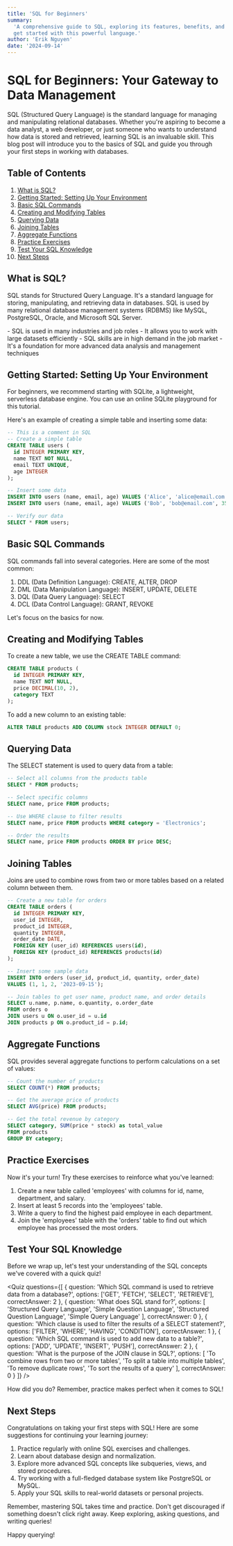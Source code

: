 ```yaml
---
title: 'SQL for Beginners'
summary:
  'A comprehensive guide to SQL, exploring its features, benefits, and how to
  get started with this powerful language.'
author: 'Erik Nguyen'
date: '2024-09-14'
---
```


# SQL for Beginners: Your Gateway to Data Management

SQL (Structured Query Language) is the standard language for managing and
manipulating relational databases. Whether you're aspiring to become a data
analyst, a web developer, or just someone who wants to understand how data is
stored and retrieved, learning SQL is an invaluable skill. This blog post will
introduce you to the basics of SQL and guide you through your first steps in
working with databases.

## Table of Contents

1. [What is SQL?](#what-is-sql)
2. [Getting Started: Setting Up Your Environment](#getting-started)
3. [Basic SQL Commands](#basic-sql-commands)
4. [Creating and Modifying Tables](#creating-and-modifying-tables)
5. [Querying Data](#querying-data)
6. [Joining Tables](#joining-tables)
7. [Aggregate Functions](#aggregate-functions)
8. [Practice Exercises](#practice-exercises)
9. [Test Your SQL Knowledge](#test-your-sql-knowledge)
10. [Next Steps](#next-steps)

## What is SQL? <a id='what-is-sql'></a>

SQL stands for Structured Query Language. It's a standard language for storing,
manipulating, and retrieving data in databases. SQL is used by many relational
database management systems (RDBMS) like MySQL, PostgreSQL, Oracle, and
Microsoft SQL Server.

<ExpandableSection title='Why Learn SQL?'>
  - SQL is used in many industries and job roles - It allows you to work with
  large datasets efficiently - SQL skills are in high demand in the job market -
  It's a foundation for more advanced data analysis and management techniques
</ExpandableSection>

## Getting Started: Setting Up Your Environment <a id='getting-started'></a>

For beginners, we recommend starting with SQLite, a lightweight, serverless
database engine. You can use an online SQLite playground for this tutorial.

Here's an example of creating a simple table and inserting some data:

```sql
-- This is a comment in SQL
-- Create a simple table
CREATE TABLE users (
  id INTEGER PRIMARY KEY,
  name TEXT NOT NULL,
  email TEXT UNIQUE,
  age INTEGER
);

-- Insert some data
INSERT INTO users (name, email, age) VALUES ('Alice', 'alice@email.com', 28);
INSERT INTO users (name, email, age) VALUES ('Bob', 'bob@email.com', 35);

-- Verify our data
SELECT * FROM users;
```

## Basic SQL Commands <a id='basic-sql-commands'></a>

SQL commands fall into several categories. Here are some of the most common:

1. DDL (Data Definition Language): CREATE, ALTER, DROP
2. DML (Data Manipulation Language): INSERT, UPDATE, DELETE
3. DQL (Data Query Language): SELECT
4. DCL (Data Control Language): GRANT, REVOKE

Let's focus on the basics for now.

## Creating and Modifying Tables <a id='creating-and-modifying-tables'></a>

To create a new table, we use the CREATE TABLE command:

```sql
CREATE TABLE products (
  id INTEGER PRIMARY KEY,
  name TEXT NOT NULL,
  price DECIMAL(10, 2),
  category TEXT
);
```

To add a new column to an existing table:

```sql
ALTER TABLE products ADD COLUMN stock INTEGER DEFAULT 0;
```

## Querying Data <a id='querying-data'></a>

The SELECT statement is used to query data from a table:

```sql
-- Select all columns from the products table
SELECT * FROM products;

-- Select specific columns
SELECT name, price FROM products;

-- Use WHERE clause to filter results
SELECT name, price FROM products WHERE category = 'Electronics';

-- Order the results
SELECT name, price FROM products ORDER BY price DESC;
```

## Joining Tables <a id='joining-tables'></a>

Joins are used to combine rows from two or more tables based on a related column
between them.

```sql
-- Create a new table for orders
CREATE TABLE orders (
  id INTEGER PRIMARY KEY,
  user_id INTEGER,
  product_id INTEGER,
  quantity INTEGER,
  order_date DATE,
  FOREIGN KEY (user_id) REFERENCES users(id),
  FOREIGN KEY (product_id) REFERENCES products(id)
);

-- Insert some sample data
INSERT INTO orders (user_id, product_id, quantity, order_date)
VALUES (1, 1, 2, '2023-09-15');

-- Join tables to get user name, product name, and order details
SELECT u.name, p.name, o.quantity, o.order_date
FROM orders o
JOIN users u ON o.user_id = u.id
JOIN products p ON o.product_id = p.id;
```

## Aggregate Functions <a id='aggregate-functions'></a>

SQL provides several aggregate functions to perform calculations on a set of
values:

```sql
-- Count the number of products
SELECT COUNT(*) FROM products;

-- Get the average price of products
SELECT AVG(price) FROM products;

-- Get the total revenue by category
SELECT category, SUM(price * stock) as total_value
FROM products
GROUP BY category;
```

## Practice Exercises <a id='practice-exercises'></a>

Now it's your turn! Try these exercises to reinforce what you've learned:

1. Create a new table called 'employees' with columns for id, name, department,
   and salary.
2. Insert at least 5 records into the 'employees' table.
3. Write a query to find the highest paid employee in each department.
4. Join the 'employees' table with the 'orders' table to find out which employee
   has processed the most orders.

## Test Your SQL Knowledge <a id='test-your-sql-knowledge'></a>

Before we wrap up, let's test your understanding of the SQL concepts we've
covered with a quick quiz!

<Quiz
  questions={[
    {
      question: 'Which SQL command is used to retrieve data from a database?',
      options: ['GET', 'FETCH', 'SELECT', 'RETRIEVE'],
      correctAnswer: 2
    },
    {
      question: 'What does SQL stand for?',
      options: [
        'Structured Query Language',
        'Simple Question Language',
        'Structured Question Language',
        'Simple Query Language'
      ],
      correctAnswer: 0
    },
    {
      question:
        'Which clause is used to filter the results of a SELECT statement?',
      options: ['FILTER', 'WHERE', 'HAVING', 'CONDITION'],
      correctAnswer: 1
    },
    {
      question: 'Which SQL command is used to add new data to a table?',
      options: ['ADD', 'UPDATE', 'INSERT', 'PUSH'],
      correctAnswer: 2
    },
    {
      question: 'What is the purpose of the JOIN clause in SQL?',
      options: [
        'To combine rows from two or more tables',
        'To split a table into multiple tables',
        'To remove duplicate rows',
        'To sort the results of a query'
      ],
      correctAnswer: 0
    }
  ]}
/>

How did you do? Remember, practice makes perfect when it comes to SQL!

## Next Steps <a id='next-steps'></a>

Congratulations on taking your first steps with SQL! Here are some suggestions
for continuing your learning journey:

1. Practice regularly with online SQL exercises and challenges.
2. Learn about database design and normalization.
3. Explore more advanced SQL concepts like subqueries, views, and stored
   procedures.
4. Try working with a full-fledged database system like PostgreSQL or MySQL.
5. Apply your SQL skills to real-world datasets or personal projects.

Remember, mastering SQL takes time and practice. Don't get discouraged if
something doesn't click right away. Keep exploring, asking questions, and
writing queries!

Happy querying!
